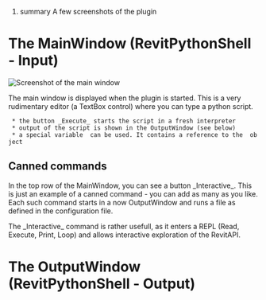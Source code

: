 ﻿#summary A few screenshots of the plugin

= The MainWindow (RevitPythonShell - Input) =

<img src="http://revitpythonshell.googlecode.com/svn/wiki/MainWindowScreenshot.Png" alt="Screenshot of the main window"/>

The main window is displayed when the plugin is started. This is a very rudimentary editor (a TextBox control) where you can type a python script.

  * the button _Execute_ starts the script in a fresh interpreter
  * output of the script is shown in the OutputWindow (see below)
  * a special variable {{{__revit__}}} can be used. It contains a reference to the {{{Autodesk.Revit.Application}}} object

== Canned commands ==

In the top row of the MainWindow, you can see a button _Interactive_. This is just an example of a canned command - you can add as many as you like. Each such command starts in a now OutputWindow and runs a file as defined in the {{{RevitPythonShell.xml}}} configuration file.

The _Interactive_ command is rather usefull, as it enters a REPL (Read, Execute, Print, Loop) and allows interactive exploration of the RevitAPI.

= The OutputWindow (RevitPythonShell - Output) =
